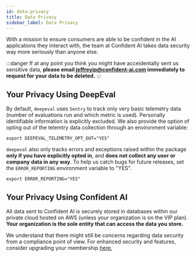 ```yaml
---
id: data-privacy
title: Data Privacy
sidebar_label: Data Privacy
---
```


With a mission to ensure consumers are able to be confident in the AI applications they interact with, the team at Confident AI takes data security way more seriously than anyone else.

:::danger
If at any point you think you might have acceidentally sent us sensitive data, **please email jeffreyip@confident-ai.com immediately to request for your data to be deleted.**
:::

## Your Privacy Using DeepEval

By default, `deepeval` uses `Sentry` to track only very basic telemetry data (number of evaluations run and which metric is used). Personally identifiable information is explicitly excluded. We also provide the option of opting out of the telemtry data collection through an environment variable:

```console
export DEEPEVAL_TELEMETRY_OPT_OUT="YES"
```

`deepeval` also only tracks errors and exceptions raised within the package **only if you have explicitly opted in**, and **does not collect any user or company data in any way**. To help us catch bugs for future releases, set the `ERROR_REPORTING` environment variable to "YES".

```console
export ERROR_REPORTING="YES"
```

## Your Privacy Using Confident AI

All data sent to Confident AI is securely stored in databases within our private cloud hosted on AWS (unless your organization is on the VIP plan). **Your organization is the sole entity that can access the data you store.**

We understand that there might still be concerns regarding data security from a compliance point of view. For enhanced security and features, consider upgrading your membership [here.](https://confident-ai.com/pricing)
